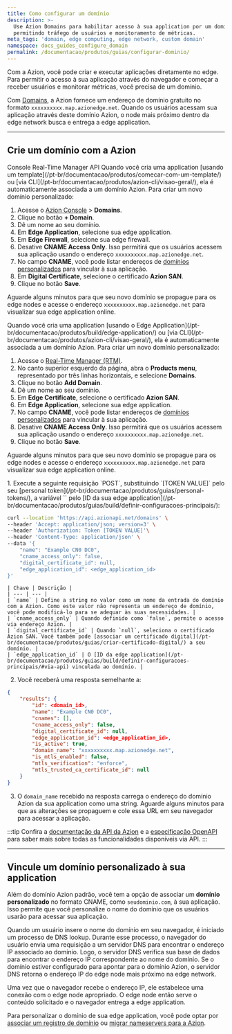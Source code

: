 ```yaml
---
title: Como configurar um domínio
description: >-
  Use Azion Domains para habilitar acesso à sua application por um domínio,
  permitindo tráfego de usuários e monitoramento de métricas.
meta_tags: 'domain, edge computing, edge network, custom domain'
namespace: docs_guides_configure_domain
permalink: /documentacao/produtos/guias/configurar-dominio/
---
```



<InterfaceNote />

Com a Azion, você pode criar e executar aplicações diretamente no edge. Para permitir o acesso à sua aplicação através do navegador e começar a receber usuários e monitorar métricas, você precisa de um domínio.

Com [Domains](/pt-br/documentacao/produtos/build/edge-application/domains/), a Azion fornece um endereço de domínio gratuito no formato `xxxxxxxxxx.map.azionedge.net`. Quando os usuários acessam sua aplicação através deste domínio Azion, o node mais próximo dentro da edge network busca e entrega a edge application.

---

## Crie um domínio com a Azion

<Tabs client:visible>
    <Fragment slot="tab.console">Console</Fragment>
    <Fragment slot="tab.rtm">Real-Time Manager</Fragment>
    <Fragment slot="tab.api">API</Fragment>

<Fragment slot="panel.console">
Quando você cria uma application [usando um template](/pt-br/documentacao/produtos/comecar-com-um-template/) ou [via CLI](/pt-br/documentacao/produtos/azion-cli/visao-geral/), ela é automaticamente associada a um domínio Azion. Para criar um novo domínio personalizado:

1. Acesse o [Azion Console](/pt-br/documentacao/produtos/guias/como-acessar-o-azion-console/) > **Domains**.
2. Clique no botão **+ Domain**.
3. Dê um nome ao seu domínio.
4. Em **Edge Application**, selecione sua edge application.
5. Em **Edge Firewall**, selecione sua edge firewall.
6. Desative **CNAME Access Only**. Isso permitirá que os usuários acessem sua aplicação usando o endereço `xxxxxxxxxx.map.azionedge.net`.
7. No campo **CNAME**, você pode listar endereços de [domínios personalizados](#vincule-um-dominio-personalizado-a-sua-application) para vincular à sua aplicação.
8. Em **Digital Certificate**, selecione o certificado **Azion SAN**.
9. Clique no botão **Save**.

Aguarde alguns minutos para que seu novo domínio se propague para os edge nodes e acesse o endereço `xxxxxxxxxx.map.azionedge.net` para visualizar sua edge application online.
</Fragment>

<Fragment slot="panel.rtm">
Quando você cria uma application [usando o Edge Application](/pt-br/documentacao/produtos/build/edge-application/) ou [via CLI](/pt-br/documentacao/produtos/azion-cli/visao-geral/), ela é automaticamente associada a um domínio Azion. Para criar um novo domínio personalizado:

1. Acesse o [Real-Time Manager (RTM)](https://manager.azion.com/).
2. No canto superior esquerdo da página, abra o **Products menu**, representado por três linhas horizontais, e selecione **Domains**.
3. Clique no botão **Add Domain**.
4. Dê um nome ao seu domínio.
5. Em **Edge Certificate**, selecione o certificado **Azion SAN**.
6. Em **Edge Application**, selecione sua edge application.
7. No campo **CNAME**, você pode listar endereços de [domínios personalizados](#vincular-um-dominio-personalizado-a-sua-application) para vincular à sua aplicação.
8. Desative **CNAME Access Only**. Isso permitirá que os usuários acessem sua aplicação usando o endereço `xxxxxxxxxx.map.azionedge.net`.
9. Clique no botão **Save**.

Aguarde alguns minutos para que seu novo domínio se propague para os edge nodes e acesse o endereço `xxxxxxxxxx.map.azionedge.net` para visualizar sua edge application online.
</Fragment>

<Fragment slot="panel.api">
1. Execute a seguinte requisição `POST`, substituindo `[TOKEN VALUE]` pelo seu [personal token](/pt-br/documentacao/produtos/guias/personal-tokens/), a variável `<edge_application_id>` pelo [ID da sua edge application](/pt-br/documentacao/produtos/guias/build/definir-configuracoes-principais/):

```bash
curl --location 'https://api.azionapi.net/domains' \
--header 'Accept: application/json; version=3' \
--header 'Authorization: Token [TOKEN VALUE]'\
--header 'Content-Type: application/json' \
--data '{
    "name": "Example CN0 DC0",
    "cname_access_only": false,
    "digital_certificate_id": null,
    "edge_application_id": <edge_application_id>
}'
```

    | Chave | Descrição |
    | --- | --- |
    | `name` | Define a string no valor como um nome da entrada do domínio com a Azion. Como este valor não representa um endereço de domínio, você pode modificá-lo para se adequar às suas necessidades. |
    | `cname_access_only` | Quando definido como `false`, permite o acesso via endereço Azion. |
    | `digital_certificate_id` | Quando `null`, seleciona o certificado Azion SAN. Você também pode [associar um certificado digital](/pt-br/documentacao/produtos/guias/criar-certificado-digital/) a seu domínio. |
    | `edge_application_id` | O [ID da edge application](/pt-br/documentacao/produtos/guias/build/definir-configuracoes-principais/#via-api) vinculada ao domínio. |

2. Você receberá uma resposta semelhante a:

```json
{
    "results": {
        "id": <domain_id>,
        "name": "Example CN0 DC0",
        "cnames": [],
        "cname_access_only": false,
        "digital_certificate_id": null,
        "edge_application_id": <edge_application_id>,
        "is_active": true,
        "domain_name": "xxxxxxxxxx.map.azionedge.net",
        "is_mtls_enabled": false,
        "mtls_verification": "enforce",
        "mtls_trusted_ca_certificate_id": null
    }
}
```

3. O `domain_name` recebido na resposta carrega o endereço do domínio Azion da sua application como uma string. Aguarde alguns minutos para que as alterações se propaguem e cole essa URL em seu navegador para acessar a aplicação.

:::tip
Confira a [documentação da API da Azion](https://api.azion.com/) e a [especificação OpenAPI](https://github.com/aziontech/azionapi-openapi/) para saber mais sobre todas as funcionalidades disponíveis via API.
:::
</Fragment>

</Tabs>

---

## Vincule um domínio personalizado à sua application

Além do domínio Azion padrão, você tem a opção de associar um **domínio personalizado** no formato CNAME, como `seudominio.com`, à sua aplicação. Isso permite que você personalize o nome do domínio que os usuários usarão para acessar sua aplicação.

Quando um usuário insere o nome do domínio em seu navegador, é iniciado um processo de DNS lookup. Durante esse processo, o navegador do usuário envia uma requisição a um servidor DNS para encontrar o endereço IP associado ao domínio. Logo, o servidor DNS verifica sua base de dados para encontrar o endereço IP correspondente ao nome do domínio. Se o domínio estiver configurado para apontar para o domínio Azion, o servidor DNS retorna o endereço IP do edge node mais próximo na edge network.

Uma vez que o navegador recebe o endereço IP, ele estabelece uma conexão com o edge node apropriado. O edge node então serve o conteúdo solicitado e o navegador entrega a edge application.

Para personalizar o domínio de sua edge application, você pode optar por [associar um registro de domínio](/pt-br/documentacao/produtos/guias/apontar-dominio-para-a-azion/) ou [migrar nameservers para a Azion](/pt-br/documentacao/produtos/guias/migrar-ns-para-a-azion/).
